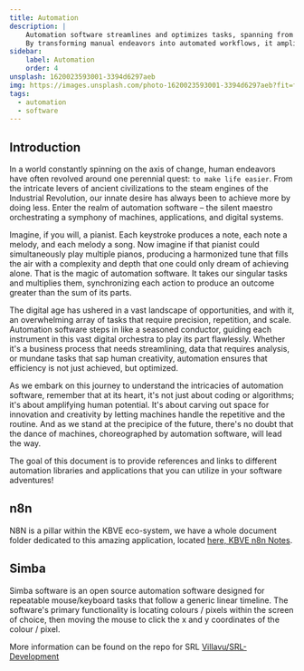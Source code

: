 ```yaml
---
title: Automation
description: |
    Automation software streamlines and optimizes tasks, spanning from intricate code development to diverse real-world applications like business process enhancement, data analysis, and daily repetitive functions.
    By transforming manual endeavors into automated workflows, it amplifies efficiency, reduces errors, and fosters innovation across numerous domains.
sidebar:
    label: Automation
    order: 4
unsplash: 1620023593001-3394d6297aeb
img: https://images.unsplash.com/photo-1620023593001-3394d6297aeb?fit=fill&fill=solid&fill-color=360036&w=1400&h=700&q=75
tags:
  - automation
  - software
---
```


## Introduction

In a world constantly spinning on the axis of change, human endeavors have often revolved around one perennial quest: `to make life easier`.
From the intricate levers of ancient civilizations to the steam engines of the Industrial Revolution, our innate desire has always been to achieve more by doing less.
Enter the realm of automation software – the silent maestro orchestrating a symphony of machines, applications, and digital systems.

Imagine, if you will, a pianist. Each keystroke produces a note, each note a melody, and each melody a song.
Now imagine if that pianist could simultaneously play multiple pianos, producing a harmonized tune that fills the air with a complexity and depth that one could only dream of achieving alone.
That is the magic of automation software. It takes our singular tasks and multiplies them, synchronizing each action to produce an outcome greater than the sum of its parts.

The digital age has ushered in a vast landscape of opportunities, and with it, an overwhelming array of tasks that require precision, repetition, and scale.
Automation software steps in like a seasoned conductor, guiding each instrument in this vast digital orchestra to play its part flawlessly.
Whether it's a business process that needs streamlining, data that requires analysis, or mundane tasks that sap human creativity, automation ensures that efficiency is not just achieved, but optimized.

As we embark on this journey to understand the intricacies of automation software, remember that at its heart, it's not just about coding or algorithms; it's about amplifying human potential.
It's about carving out space for innovation and creativity by letting machines handle the repetitive and the routine.
And as we stand at the precipice of the future, there's no doubt that the dance of machines, choreographed by automation software, will lead the way.

The goal of this document is to provide references and links to different automation libraries and applications that you can utilize in your software adventures!

## n8n

N8N is a pillar within the KBVE eco-system, we have a whole document folder dedicated to this amazing application, located [here, KBVE n8n Notes](https://kbve.com/application/n8n/).

## Simba

Simba software is an open source automation software designed for repeatable mouse/keyboard tasks that follow a generic linear timeline.
The software's primary functionality is locating colours / pixels within the screen of choice, then moving the mouse to click the x and y coordinates of the colour / pixel.

More information can be found on the repo for SRL [Villavu/SRL-Development](https://github.com/Villavu/SRL-Development)

